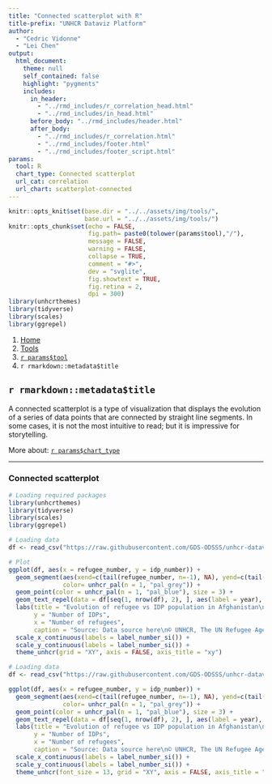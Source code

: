 ```yaml
---
title: "Connected scatterplot with R"
title-prefix: "UNHCR Dataviz Platform"
author:
  - "Cedric Vidonne"
  - "Lei Chen"
output:
  html_document:
    theme: null
    self_contained: false
    highlight: "pygments"
    includes:
      in_header:
        - "../rmd_includes/r_correlation_head.html"
        - "../rmd_includes/in_head.html"
      before_body: "../rmd_includes/header.html"
      after_body:
        - "../rmd_includes/r_correlation.html"
        - "../rmd_includes/footer.html"
        - "../rmd_includes/footer_script.html"
params:
  tool: R
  chart_type: Connected scatterplot
  url_cat: correlation
  url_chart: scatterplot-connected
---
```


```r
knitr::opts_knit$set(base.dir = "../../assets/img/tools/",
                     base.url = "../../assets/img/tools/")
knitr::opts_chunk$set(echo = FALSE,
                      fig.path= paste0(tolower(params$tool),"/"),
                      message = FALSE,
                      warning = FALSE,
                      collapse = TRUE,
                      comment = "#>",
                      dev = "svglite",
                      fig.showtext = TRUE,
                      fig.retina = 2,
                      dpi = 300)
library(unhcrthemes)
library(tidyverse)
library(scales)
library(ggrepel)
```

<main id="tools" class="container mt-5">

<!-- Breadcrumb is filled automatically with the text from Title and Tool parameter in YAML --> 
<nav aria-label="breadcrumb">
    <ol class="breadcrumb">
        <li class="breadcrumb-item"><a href="../../">Home</a></li>
        <li class="breadcrumb-item"><a href="../">Tools</a></li>
        <li class="breadcrumb-item"><a href="../`r tolower(params$tool)`/">`r params$tool`</a></li>
        <li class="breadcrumb-item active" aria-current="page">`r rmarkdown::metadata$title`</li>
    </ol>
</nav>


<!-- Intro header --> 
<div class="my-5 text-center">

## `r rmarkdown::metadata$title`

<div class="row justify-content-center">
<div class="col-lg-8">

<!-- Only text to change below, the rest comes from the YAML --> 
A connected scatterplot is a type of visualization that displays the evolution of a series of data points that are connected by straight line segments. In some cases, it is not the most intuitive to read; but it is impressive for storytelling.

More about: <a href="../../chart_gallery/`r params$url_cat`.html#`r params$url_chart`">`r params$chart_type`</a>

</div>
</div>
</div>


----

<!-- Beginning of section, should be preceded by hr (----) --> 
<section class="my-5">

### Connected scatterplot

<div class="row">

<!-- First column for large screen --> 
<div class="col-lg-6">

```r
# Loading required packages
library(unhcrthemes)
library(tidyverse)
library(scales)
library(ggrepel)

# Loading data
df <- read_csv("https://raw.githubusercontent.com/GDS-ODSSS/unhcr-dataviz-platform/master/data/correlation/scatterplot_connected.csv")

# Plot
ggplot(df, aes(x = refugee_number, y = idp_number)) +
  geom_segment(aes(xend=c(tail(refugee_number, n=-1), NA), yend=c(tail(idp_number, n=-1), NA)),
               color= unhcr_pal(n = 1, "pal_grey")) +
  geom_point(color = unhcr_pal(n = 1, "pal_blue"), size = 3) +
  geom_text_repel(data = df[seq(1, nrow(df), 2), ], aes(label = year), size = 8/.pt, point.padding = 5) +
  labs(title = "Evolution of refugee vs IDP population in Afghanistan\n2001-2021",
       y = "Number of IDPs",
       x = "Number of refugees",
       caption = "Source: Data source here\n© UNHCR, The UN Refugee Agency") +
  scale_x_continuous(labels = label_number_si()) +
  scale_y_continuous(labels = label_number_si()) +
  theme_unhcr(grid = "XY", axis = FALSE, axis_title = "xy")
```

</div>
<!-- End First column --->

<!-- Second column for large screen --> 
<div class="col-lg-6">


```r
# Loading data
df <- read_csv("https://raw.githubusercontent.com/GDS-ODSSS/unhcr-dataviz-platform/master/data/correlation/scatterplot_connected.csv")

ggplot(df, aes(x = refugee_number, y = idp_number)) +
  geom_segment(aes(xend=c(tail(refugee_number, n=-1), NA), yend=c(tail(idp_number, n=-1), NA)),
               color= unhcr_pal(n = 1, "pal_grey")) +
  geom_point(color = unhcr_pal(n = 1, "pal_blue"), size = 3) +
  geom_text_repel(data = df[seq(1, nrow(df), 2), ], aes(label = year), size = 11.5/.pt, point.padding = 5) +
  labs(title = "Evolution of refugee vs IDP population in Afghanistan\n2001-2021",
       y = "Number of IDPs",
       x = "Number of refugees",
       caption = "Source: Data source here\n© UNHCR, The UN Refugee Agency") +
  scale_x_continuous(labels = label_number_si()) +
  scale_y_continuous(labels = label_number_si()) +
  theme_unhcr(font_size = 13, grid = "XY", axis = FALSE, axis_title = "xy")
```

</div>
<!-- End Second column --->

</div>
</section>
<!-- End of section --->


<!-- To add sections just copy the whole code between the above section tag --->

</main>

